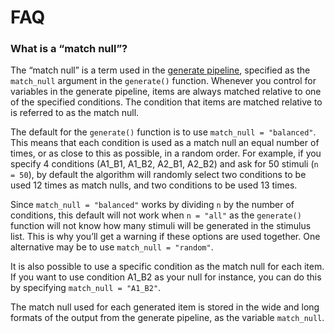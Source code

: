 # FAQ

### What is a "match null"? {-}

The "match null" is a term used in the [generate pipeline](the-generate-pipeline.html), specified as the `match_null` argument in the `generate()` function. Whenever you control for variables in the generate pipeline, items are always matched relative to one of the specified conditions. The condition that items are matched relative to is referred to as the match null.

The default for the `generate()` function is to use `match_null = "balanced"`. This means that each condition is used as a match null an equal number of times, or as close to this as possible, in a random order. For example, if you specify 4 conditions (A1_B1, A1_B2, A2_B1, A2_B2) and ask for 50 stimuli (`n = 50`), by default the algorithm will randomly select two conditions to be used 12 times as match nulls, and two conditions to be used 13 times.

Since `match_null = "balanced"` works by dividing `n` by the number of conditions, this default will not work when `n = "all"` as the `generate()` function will not know how many stimuli will be generated in the stimulus list. This is why you'll get a warning if these options are used together. One alternative may be to use `match_null = "random"`.

It is also possible to use a specific condition as the match null for each item. If you want to use condition A1_B2 as your null for instance, you can do this by specifying `match_null = "A1_B2"`.

The match null used for each generated item is stored in the wide and long formats of the output from the generate pipeline, as the variable `match_null`.


